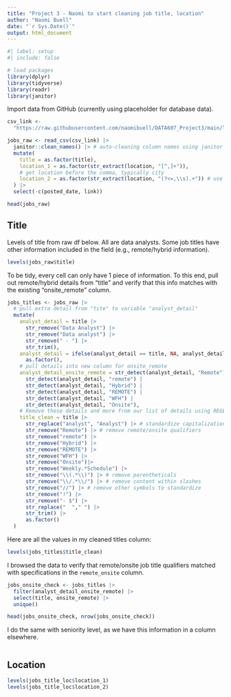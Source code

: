 ```yaml
---
title: "Project 3 - Naomi to start cleaning job title, location"
author: "Naomi Buell"
date: "`r Sys.Date()`"
output: html_document
---
```


```r
#| label: setup
#| include: false

# load packages
library(dplyr)
library(tidyverse)
library(readr)
library(janitor)
```

Import data from GitHub (currently using placeholder for database data).

```r
csv_link <-
  "https://raw.githubusercontent.com/naomibuell/DATA607_Project3/main/linkedin-jobs-usa.csv"

jobs_raw <- read_csv(csv_link) |>
  janitor::clean_names() |> # auto-cleaning column names using janitor package
  mutate(
    title = as.factor(title),
    location_1 = as.factor(str_extract(location, "[^,]+")),
    # get location before the comma, typically city
    location_2 = as.factor(str_extract(location, "(?<=,\\s).+")) # use REGEX to get location after the comma, typically state
  ) |> 
  select(-c(posted_date, link))

head(jobs_raw)
```

## Title

Levels of title from raw df below. All are data analysts. Some job titles have other information included in the field (e.g., remote/hybrid information).

```r
levels(jobs_raw$title)
```

To be tidy, every cell can only have 1 piece of information. To this end, pull out remote/hybrid details from "title" and verify that this info matches with the existing "onsite_remote" column.

```r

jobs_titles <- jobs_raw |>
  # pull extra detail from "tite" to variable "analyst_detail"
  mutate(
    analyst_detail = title |>
      str_remove("Data Analyst") |>
      str_remove("Data analyst") |>
      str_remove(" - ") |>
      str_trim(),
    analyst_detail = ifelse(analyst_detail == title, NA, analyst_detail) |> # remove if no change
      as.factor(),
    # pull details into new column for onsite_remote
    analyst_detail_onsite_remote = str_detect(analyst_detail, "Remote") |
      str_detect(analyst_detail, "remote") |
      str_detect(analyst_detail, "Hybrid") |
      str_detect(analyst_detail, "REMOTE") |
      str_detect(analyst_detail, "WFH") |
      str_detect(analyst_detail, "Onsite"),
    # Remove these details and more from our list of details using REGEX
    title_clean = title |>
      str_replace("analyst", "Analyst") |> # standardize capitalization
      str_remove("Remote") |> # remove remote/onsite qualifiers
      str_remove("remote") |>
      str_remove("Hybrid") |>
      str_remove("REMOTE") |>
      str_remove("WFH") |> 
      str_remove("Onsite")|>
      str_remove("Weekly.*Schedule") |> 
      str_remove("\\(.*\\)") |> # remove parentheticals
      str_remove("\\/.*\\/") |> # remove content within slashes
      str_remove("//") |> # remove other symbols to standardize
      str_remove("!") |>
      str_remove("- $") |> 
      str_replace("  "," ") |> 
      str_trim() |> 
      as.factor()
  )
```

Here are all the values in my cleaned titles column:

```r
levels(jobs_titles$title_clean)
```

I browsed the data to verify that remote/onsite job title qualifiers matched with specifications in the `remote_onsite` column.

```r
jobs_onsite_check <- jobs_titles |> 
  filter(analyst_detail_onsite_remote) |> 
  select(title, onsite_remote) |> 
  unique()

head(jobs_onsite_check, nrow(jobs_onsite_check))
```

I do the same with seniority level, as we have this information in a column elsewhere.

```r

```

## Location

```r
levels(jobs_title_loc$location_1)
levels(jobs_title_loc$location_2)
```

